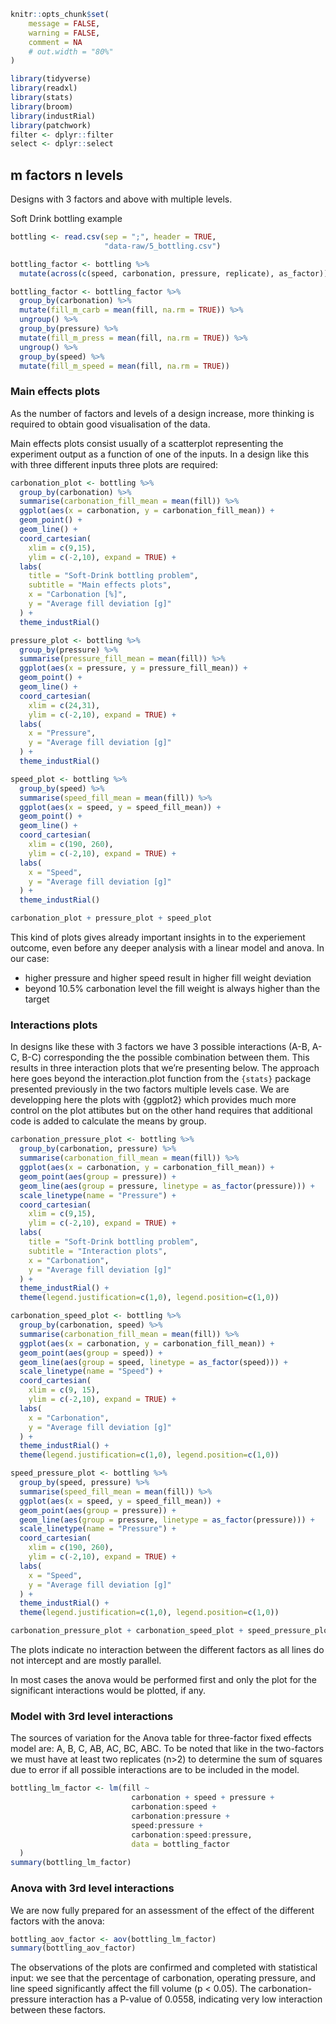 ```r
knitr::opts_chunk$set(
	message = FALSE,
	warning = FALSE,
	comment = NA
	# out.width = "80%"
)
```

```r
library(tidyverse)
library(readxl)
library(stats)
library(broom)
library(industRial)
library(patchwork)
filter <- dplyr::filter
select <- dplyr::select
```

## m factors n levels

Designs with 3 factors and above with multiple levels.

Soft Drink bottling example

```r
bottling <- read.csv(sep = ";", header = TRUE, 
                     "data-raw/5_bottling.csv")

bottling_factor <- bottling %>%
  mutate(across(c(speed, carbonation, pressure, replicate), as_factor))

bottling_factor <- bottling_factor %>%
  group_by(carbonation) %>%
  mutate(fill_m_carb = mean(fill, na.rm = TRUE)) %>%
  ungroup() %>%
  group_by(pressure) %>%
  mutate(fill_m_press = mean(fill, na.rm = TRUE)) %>%
  ungroup() %>%
  group_by(speed) %>%
  mutate(fill_m_speed = mean(fill, na.rm = TRUE)) 
```

### Main effects plots

As the number of factors and levels of a design increase, more thinking is required to obtain good visualisation of the data. 

Main effects plots consist usually of a scatterplot representing the experiment output as a function of one of the inputs. In a design like this with three different inputs three plots are required:

```r
carbonation_plot <- bottling %>%  
  group_by(carbonation) %>%
  summarise(carbonation_fill_mean = mean(fill)) %>%
  ggplot(aes(x = carbonation, y = carbonation_fill_mean)) +
  geom_point() +
  geom_line() +
  coord_cartesian(
    xlim = c(9,15),
    ylim = c(-2,10), expand = TRUE) +
  labs(
    title = "Soft-Drink bottling problem",
    subtitle = "Main effects plots",
    x = "Carbonation [%]",
    y = "Average fill deviation [g]"
  ) +
  theme_industRial()

pressure_plot <- bottling %>%  
  group_by(pressure) %>%
  summarise(pressure_fill_mean = mean(fill)) %>%
  ggplot(aes(x = pressure, y = pressure_fill_mean)) +
  geom_point() +
  geom_line() +
  coord_cartesian(
    xlim = c(24,31), 
    ylim = c(-2,10), expand = TRUE) +
  labs(
    x = "Pressure",
    y = "Average fill deviation [g]"
  ) +
  theme_industRial()

speed_plot <- bottling %>%  
  group_by(speed) %>%
  summarise(speed_fill_mean = mean(fill)) %>%
  ggplot(aes(x = speed, y = speed_fill_mean)) +
  geom_point() +
  geom_line() +
  coord_cartesian(
    xlim = c(190, 260),
    ylim = c(-2,10), expand = TRUE) +
  labs(
    x = "Speed",
    y = "Average fill deviation [g]"
  ) +
  theme_industRial()

carbonation_plot + pressure_plot + speed_plot
```

This kind of plots gives already important insights in to the experiement outcome, even before any deeper analysis with a linear model and anova. In our case:

* higher pressure and higher speed result in higher fill weight deviation
* beyond 10.5% carbonation level the fill weight is always higher than the target

### Interactions plots

In designs like these with 3 factors we have 3 possible interactions (A-B, A-C, B-C) corresponding the the possible combination between them. This results in three interaction plots that we're presenting below. The approach here goes beyond the interaction.plot function from the `{stats}` package presented previously in the two factors multiple levels case. We are developping here the plots with {ggplot2} which provides much more control on the plot attibutes but on the other hand requires that additional code is added to calculate the means by group.

```r
carbonation_pressure_plot <- bottling %>%  
  group_by(carbonation, pressure) %>%
  summarise(carbonation_fill_mean = mean(fill)) %>%
  ggplot(aes(x = carbonation, y = carbonation_fill_mean)) +
  geom_point(aes(group = pressure)) +
  geom_line(aes(group = pressure, linetype = as_factor(pressure))) +
  scale_linetype(name = "Pressure") +
  coord_cartesian(
    xlim = c(9,15),
    ylim = c(-2,10), expand = TRUE) +
  labs(
    title = "Soft-Drink bottling problem",
    subtitle = "Interaction plots",
    x = "Carbonation",
    y = "Average fill deviation [g]"
  ) +
  theme_industRial() +
  theme(legend.justification=c(1,0), legend.position=c(1,0))

carbonation_speed_plot <- bottling %>%  
  group_by(carbonation, speed) %>%
  summarise(carbonation_fill_mean = mean(fill)) %>%
  ggplot(aes(x = carbonation, y = carbonation_fill_mean)) +
  geom_point(aes(group = speed)) +
  geom_line(aes(group = speed, linetype = as_factor(speed))) +
  scale_linetype(name = "Speed") +
  coord_cartesian(
    xlim = c(9, 15),
    ylim = c(-2,10), expand = TRUE) +
  labs(
    x = "Carbonation",
    y = "Average fill deviation [g]"
  ) +
  theme_industRial() +
  theme(legend.justification=c(1,0), legend.position=c(1,0))

speed_pressure_plot <- bottling %>%  
  group_by(speed, pressure) %>%
  summarise(speed_fill_mean = mean(fill)) %>%
  ggplot(aes(x = speed, y = speed_fill_mean)) +
  geom_point(aes(group = pressure)) +
  geom_line(aes(group = pressure, linetype = as_factor(pressure))) +
  scale_linetype(name = "Pressure") +
  coord_cartesian(
    xlim = c(190, 260),
    ylim = c(-2,10), expand = TRUE) +
  labs(
    x = "Speed",
    y = "Average fill deviation [g]"
  ) +
  theme_industRial() +
  theme(legend.justification=c(1,0), legend.position=c(1,0))

carbonation_pressure_plot + carbonation_speed_plot + speed_pressure_plot
```

The plots indicate no interaction between the different factors as all lines do not intercept and are mostly parallel.

In most cases the anova would be performed first and only the plot for the significant interactions would be plotted, if any.

### Model with 3rd level interactions

The sources of variation for the Anova table for three-factor fixed effects model are: A, B, C, AB, AC, BC, ABC. To be noted that like in the two-factors we must have at least two replicates (n>2) to determine the sum of squares due to error if all possible interactions are to be included in the model.

```r
bottling_lm_factor <- lm(fill ~ 
                           carbonation + speed + pressure + 
                           carbonation:speed + 
                           carbonation:pressure + 
                           speed:pressure + 
                           carbonation:speed:pressure,
                           data = bottling_factor
  )
summary(bottling_lm_factor)
```

### Anova with 3rd level interactions

We are now fully prepared for an assessment of the effect of the different factors with the anova:

```r
bottling_aov_factor <- aov(bottling_lm_factor)
summary(bottling_aov_factor)
```

The observations of the plots are confirmed and completed with statistical input: we see that the percentage of carbonation, operating pressure, and line speed significantly affect the fill volume (p < 0.05). The carbonation-pressure interaction has a P-value of 0.0558, indicating very low interaction between these factors.
